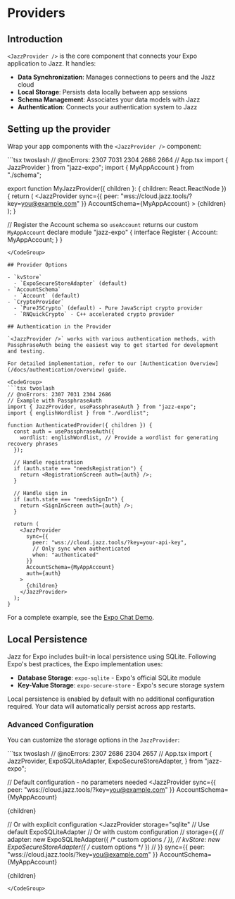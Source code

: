 

# Providers

## Introduction

`<JazzProvider />` is the core component that connects your Expo application to Jazz. It handles:

- **Data Synchronization**: Manages connections to peers and the Jazz cloud
- **Local Storage**: Persists data locally between app sessions
- **Schema Management**: Associates your data models with Jazz
- **Authentication**: Connects your authentication system to Jazz

## Setting up the provider

Wrap your app components with the `<JazzProvider />` component:

<CodeGroup>
```tsx twoslash
// @noErrors: 2307 7031 2304 2686 2664
// App.tsx
import { JazzProvider } from "jazz-expo";
import { MyAppAccount } from "./schema";

export function MyJazzProvider({ children }: { children: React.ReactNode }) {
  return (
    <JazzProvider
      sync={{ peer: "wss://cloud.jazz.tools/?key=you@example.com" }}
      AccountSchema={MyAppAccount}
    >
      {children}
    </JazzProvider>
  );
}

// Register the Account schema so `useAccount` returns our custom `MyAppAccount`
declare module "jazz-expo" {
  interface Register {
    Account: MyAppAccount;
  }
}
```
</CodeGroup>

## Provider Options

- `kvStore`
  - `ExpoSecureStoreAdapter` (default)
- `AccountSchema`
  - `Account` (default)
- `CryptoProvider`
  - `PureJSCrypto` (default) - Pure JavaScript crypto provider
  - `RNQuickCrypto` - C++ accelerated crypto provider

## Authentication in the Provider

`<JazzProvider />` works with various authentication methods, with PassphraseAuth being the easiest way to get started for development and testing.

For detailed implementation, refer to our [Authentication Overview](/docs/authentication/overview) guide.

<CodeGroup>
```tsx twoslash
// @noErrors: 2307 7031 2304 2686
// Example with PassphraseAuth
import { JazzProvider, usePassphraseAuth } from "jazz-expo";
import { englishWordlist } from "./wordlist";

function AuthenticatedProvider({ children }) {
  const auth = usePassphraseAuth({
    wordlist: englishWordlist, // Provide a wordlist for generating recovery phrases
  });

  // Handle registration
  if (auth.state === "needsRegistration") {
    return <RegistrationScreen auth={auth} />;
  }
  
  // Handle sign in
  if (auth.state === "needsSignIn") {
    return <SignInScreen auth={auth} />;
  }
  
  return (
    <JazzProvider
      sync={{ 
        peer: "wss://cloud.jazz.tools/?key=your-api-key",
        // Only sync when authenticated
        when: "authenticated" 
      }}
      AccountSchema={MyAppAccount}
      auth={auth}
    >
      {children}
    </JazzProvider>
  );
}
```
</CodeGroup>

For a complete example, see the [Expo Chat Demo](https://github.com/garden-co/jazz/tree/main/examples/chat-rn-expo).

## Local Persistence

Jazz for Expo includes built-in local persistence using SQLite. Following Expo's best practices, the Expo implementation uses:

- **Database Storage**: `expo-sqlite` - Expo's official SQLite module
- **Key-Value Storage**: `expo-secure-store` - Expo's secure storage system

Local persistence is enabled by default with no additional configuration required. Your data will automatically persist across app restarts.

### Advanced Configuration

You can customize the storage options in the `JazzProvider`:

<CodeGroup>
```tsx twoslash
// @noErrors: 2307 2686 2304 2657
// App.tsx
import {
  JazzProvider,
  ExpoSQLiteAdapter,
  ExpoSecureStoreAdapter,
} from "jazz-expo";

// Default configuration - no parameters needed
<JazzProvider
  sync={{ peer: "wss://cloud.jazz.tools/?key=you@example.com" }}
  AccountSchema={MyAppAccount}
>
  {children}
</JazzProvider>

// Or with explicit configuration
<JazzProvider
  storage="sqlite" // Use default ExpoSQLiteAdapter
  // Or with custom configuration
  // storage={{
  //   adapter: new ExpoSQLiteAdapter({ /* custom options */ }),
  //   kvStore: new ExpoSecureStoreAdapter({ /* custom options */ })
  // }}
  sync={{ peer: "wss://cloud.jazz.tools/?key=you@example.com" }}
  AccountSchema={MyAppAccount}
>
  {children}
</JazzProvider>
```
</CodeGroup>
